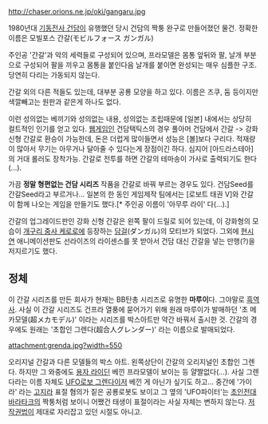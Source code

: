 http://chaser.orions.ne.jp/oki/gangaru.jpg

1980년대 [[기동전사 건담]]이 유행했던 당시 건담의 짝퉁 완구로 만들어졌던 물건.
정확한 이름은 모빌포스 간갈(モビルフォース ガンガル)

주인공 '간갈'과 악의 세력들로 구성되어 있으며, 프라모델은 몸통 앞뒤와 팔, 날개 부분으로 구성되어 팔을 끼우고 몸통을 붙인다음 날개를 붙이면 완성되는 매우 심플한 구조. 당연히 다리는 가동되지 않는다.

간갈 외의 다른 적들도 있는데, 대부분 공룡 모양을 하고 있다. 이름은 즈쿠, 둠 등이지만 색깔빼고는 원판과 같은게 하나도 없다.

이런 성의없는 베끼기와 성의없는 내용, 성의없는 조립때문에 [일본] 내에서는 상당히 컬트적인 인기를 얻고 있다. [[웹게임]]인 건담택틱스의 경우 풀아머 건담에서 간갈 -> 강화 신형 간갈로 환승이 가능한데, 돈은 더럽게 많이들면서 성능은 [볼]보다 구리다. 적재량이 많아서 무기는 아무거나 달아줄 수 있다는게 장점이긴 하다. 심지어 [아드라스테아]의 거대 롤러도 장착가능. 간갈로 전투를 하면 간갈의 테마송이 가사로 출력되기도 한다(...).

가끔 '''정말 형편없는 건담 시리즈''' 작품을 간갈로 바꿔 부르는 경우도 있다. 건담Seed를 간갈Seed라고 부르거나... 일본의 한 동인 게임제작 팀에서는 [로보트 태권 V]와 간갈이 함께 나오는 게임을 만들기도 했다.[* 주인공 이름이 '아무루 라이' 다(...).]

간갈의 업그레이드판인 강화 신형 간갈은 왼쪽 팔이 드릴로 되어 있는데, 이 강화형의 모습이 [[개구리 중사 케로로]]에 등장하는 [[담걸]](ダンガル)의 모티브가 되었다. 그외에 [[현시연]] 애니메이션판도 선라이즈의 라이센스를 못 받아서 건담 대신 간갈을 넣는 만행(?)을 저지르기도 했다.


== 정체 ==
이 간갈 시리즈를 만든 회사가 현재는 BB탄총 시리즈로 유명한 '''마루이'''다. 그야말로 [[흑역사]]. 사실 이 간갈 시리즈도 건프라 열풍에 묻어가기 위해 원래 마루이가 발매하던 '초 메카모델(超メカモデル)' 이라는 시리즈를 박스아트만 약간 바꿔서 출시한 것. 간갈의 경우에도 원래는 '초합인 그렌다(超合人グレンダー)' 라는 이름으로 발매되었다.

attachment:grenda.jpg?width=550

오리지널 간갈과 다른 모델들의 박스 아트. 왼쪽상단이 간갈의 오리지널인 초합인 그렌다. 하지만 그 와중에도 [[용자 라이딘]] 베낀 프라모델이 보이는 등 얄짤없다(...). 사실 그렌다라는 이름 자체도 [[UFO로보 그렌다이저]] 베낀 게 아닌가 싶기도 하고... 중간에 '가이라' 라는 [[고지라]] 표절 혐의가 짙은 공룡로봇도 보이고 그 옆의 'UFO파이터'는 [[초인전대 바라타크]]의 짝퉁처럼 보이니 어쨌건 태생이 표절이라는 사실 자체는 변하지 않는다. [[저작권법]]이 제대로 자리잡고 있던 시절도 아니고.
